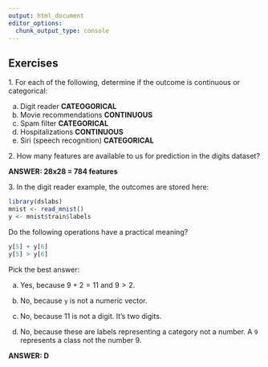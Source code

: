 ```yaml
---
output: html_document
editor_options: 
  chunk_output_type: console
---
```

## Exercises 
1\. For each of the following, determine if the outcome is continuous or categorical: 

a. Digit reader **CATEOGORICAL**
b. Movie recommendations  **CONTINUOUS**
c. Spam filter **CATEGORICAL**
d. Hospitalizations **CONTINUOUS**
e. Siri (speech recognition) **CATEGORICAL**

2\. How many features are available to us for prediction in the digits dataset? 

**ANSWER: 28x28 = 784 features**

3\. In the digit reader example, the outcomes are stored here: 
```r
library(dslabs) 
mnist <- read_mnist() 
y <- mnist$train$labels 
``` 
Do the following operations have a practical meaning? 
```r
y[5] + y[6] 
y[5] > y[6] 
``` 
Pick the best answer: 

a. Yes, because $9 + 2 = 11$ and $9 > 2$.

b. No, because `y` is not a numeric vector. 
c. No, because 11 is not a digit. It's two digits. 
d. No, because these are labels representing a category not a number. A `9` represents a class not the number 9. 

**ANSWER: D**
